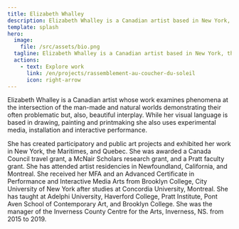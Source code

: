 ```yaml
---
title: Elizabeth Whalley
description: Elizabeth Whalley is a Canadian artist based in New York, the Maritimes, and Quebec.
template: splash
hero:
  image:
    file: /src/assets/bio.png
  tagline: Elizabeth Whalley is a Canadian artist based in New York, the Maritimes, and Quebec.
  actions:
    - text: Explore work
      link: /en/projects/rassemblement-au-coucher-du-soleil
      icon: right-arrow
---
```


Elizabeth Whalley is a Canadian artist whose work examines phenomena at the intersection of the man-made and natural worlds demonstrating their often problematic but, also, beautiful interplay. While her visual language is based in drawing, painting and printmaking she also uses experimental media, installation and interactive performance.  

She has created participatory and public art projects and exhibited her work in New York, the Maritimes, and Quebec. She  was awarded a Canada Council travel grant, a McNair Scholars research grant, and a Pratt faculty grant. She has attended artist residencies in Newfoundland, California, and Montreal.  She received her MFA and an Advanced Certificate in Performance and Interactive Media Arts from Brooklyn College, City University of New York after studies at Concordia University, Montreal. She has taught at Adelphi University, Haverford College, Pratt Institute, Pont Aven School of Contemporary Art, and Brooklyn College. She was  the manager of the Inverness County Centre for the Arts, Inverness, NS. from 2015 to 2019.




<CardGrid>
  <LinkCard title="Resume" href="https://www.elizabethwhalley.com/Elizabeth_Whalley_CV.pdf" />
  <LinkCard title="Instagram" href="https://www.instagram.com/elizabethwhalleyprojects/" />
</CardGrid>

